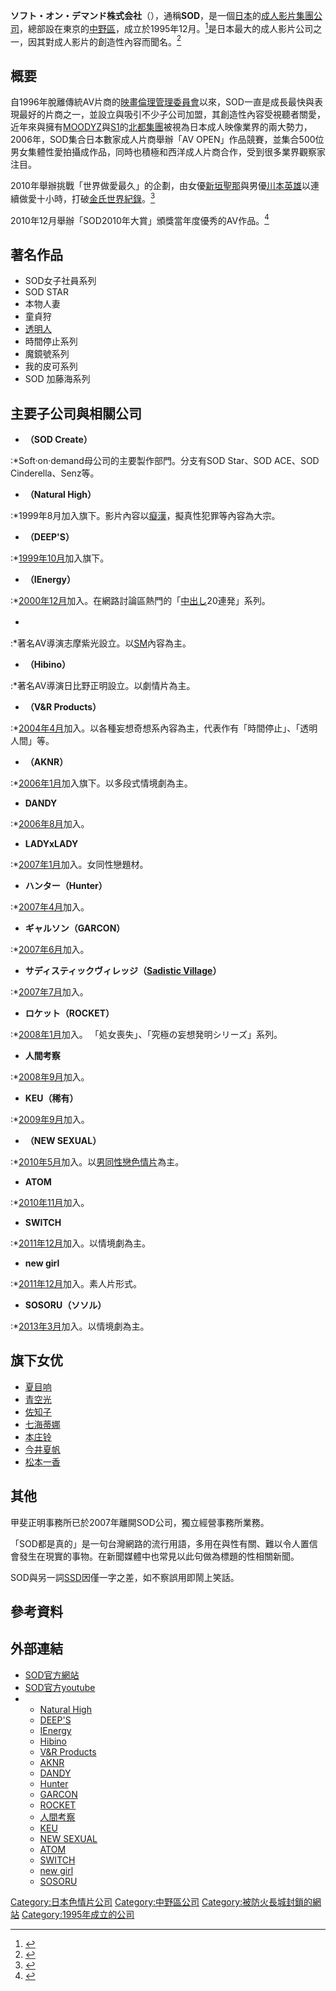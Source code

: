 {{Infobox_Company
| company_name     = Soft On Demand株式會社
| company_name_en  = {{lang|ja|ソフト・オン・デマンド株式会社}}<br/>Soft On Demand Company, Limited
| company_logo     = [[File:Soft_On_Demand_logo.svg|200px]]
| image            = 
| image_size       =
| image_caption    = 
| company_type     = [[股份公司|股份公司]]
| market_information = 
| foundation       = 1995年11月
| location         = {{JPN}}[[東京都|東京都]][[中野區|中野區]]六丁目20番12號SAN新中野ビル
| zip_code         = [[〒|〒]]164-0012
| key_people       = [[Yamamoko|Yamamoko]]（[[創辦人|創辦人]]、[[大股東|大股東]]）<br />[[日比野正明|日比野正明]]（[[董事長|董事長]]）<br />[[井上一士|井上一士]]（[[總裁|總裁]]兼[[執行長|執行長]]）
| capital          = 1億日圓
| company_slogan   = 
| industry         = 色情、[[影視|影視]]、[[媒體|媒體]]、[[通訊|通訊]]、[[資訊業|資訊]]
| products         = [[色情片|成人視訊]]<br />
| market_cap       = 
| revenue          = {{JPY|143亿4,000万}}(2014年3月)
| operating_income = 
| net_income       = {{JPY|6亿5,000万}}(2014年3月)
| assets           = 
| equity           = 
|  market_value    = 
| num_employees    = 124名(2014年3月到現在)
| subsid           = SODクリエイト（規劃和生產影片）<br />SODアートワークス（影片編輯）
| homepage         = {{URL|http://www.sod.co.jp}}
}}
'''ソフト・オン・デマンド株式会社'''（{{lang-en|'''Soft On Demand''' Company, Limited}}），通稱'''SOD'''，是一個[[日本|日本]]的[[成人视频制造商|成人影片集團公司]]，總部設在東京的[[中野區|中野區]]，成立於1995年12月。<ref name="sodcorp">{{cite web |url=http://softondemand.jp/corporate/company/data.html |title=SOD Company Data |accessdate=2008-12-09 |publisher=SOD |language=ja |deadurl=yes |archiveurl=https://web.archive.org/web/20081217045257/http://softondemand.jp/corporate/company/data.html |archivedate=2008-12-17 }}</ref>是日本最大的成人影片公司之一，因其對成人影片的創造性內容而聞名。<ref>{{cite web|url=http://lukeford.com/2008-01-25/some-real-information-on-the-japanese-dick-sucking-television-show/|title=SOME REAL INFORMATION ON THE JAPANESE DICK-SUCKING TELEVISION SHOW|accessdate=2009-03-04|date=January 25, 2008|last=Faynor|first=Scott|work=lukeford.com|archive-date=2008-12-31|archive-url=https://web.archive.org/web/20081231155650/http://lukeford.com/2008-01-25/some-real-information-on-the-japanese-dick-sucking-television-show/|dead-url=no}}</ref>

== 概要 ==
自1996年脫離傳統AV片商的[[映畫倫理機構|映畫倫理管理委員會]]以來，SOD一直是成長最快與表現最好的片商之一，並設立與吸引不少子公司加盟，其創造性內容受視聽者關愛，近年來與擁有[[MOODYZ|MOODYZ]]與[[S1_(AV公司)|S1]]的[[北都集團|北都集團]]被視為日本成人映像業界的兩大勢力，2006年，SOD集合日本數家成人片商舉辦「AV OPEN」作品競賽，並集合500位男女集體性愛拍攝成作品，同時也積極和西洋成人片商合作，受到很多業界觀察家注目。

2010年舉辦挑戰「世界做愛最久」的企劃，由女優[[新垣聖那|新垣聖那]]與男優[[川本英雄|川本英雄]]以連續做愛十小時，打破[[金氏世界紀錄|金氏世界紀錄]]。<ref>{{cite news |title=日AV男女挑戰最長做愛　10小時破紀錄！ |url=http://www.nownews.com/2010/04/13/545-2590940.htm |deadurl=yes |publisher=[http://www.nownews.com/ 今日新聞網] |date=2010年4月13日 |access-date=2011-01-05 |archive-url=https://web.archive.org/web/20110720074900/http://www.nownews.com/2010/04/13/545-2590940.htm |archive-date=2011-07-20 }}</ref>

2010年12月舉辦「SOD2010年大賞」頒獎當年度優秀的AV作品。<ref>{{cite web|title=SOD大賞公布！|url=http://avno1.com/?action-channel-name-viewblogitem-itemid-5505|author=一劍浣春秋|publisher=[http://avno1.com/ avno1.com]|date=2010-12-18|accessdate=2011-01-06|archive-url=https://web.archive.org/web/20101221101002/http://avno1.com/?action-channel-name-viewblogitem-itemid-5505|archive-date=2010-12-21|dead-url=yes}}</ref>

== 著名作品 ==
*SOD女子社員系列
*SOD STAR
*本物人妻
*童貞狩
*[[透明人|透明人]]
*時間停止系列
*魔鏡號系列
*我的皮可系列
*SOD 加藤海系列

== 主要子公司與相關公司 ==
*'''{{lang|ja|SODクリエイト}}（SOD Create）'''
:*Soft·on·demand母公司的主要製作部門。分支有SOD Star、SOD ACE、SOD Cinderella、Senz等。

*'''{{lang|ja|ナチュラルハイ}}（Natural High）'''
:*1999年8月加入旗下。影片內容以[[癡漢|癡漢]]，擬真性犯罪等內容為大宗。

*'''{{lang|ja|ディープス}}（DEEP'S）'''
:*[[1999年10月|1999年10月]]加入旗下。

*'''{{lang|ja|アイエナジー}}（IEnergy）'''
:*[[2000年12月|2000年12月]]加入。在網路討論區熱門的「[[體內射精|中出し]]20連発」系列。

*'''{{lang|ja|志摩プランニング}}'''　
:*著名AV導演志摩紫光設立。以[[性虐恋|SM]]內容為主。

*'''{{lang|ja|ヒビノ}}（Hibino）'''
:*著名AV導演日比野正明設立。以劇情片為主。

*'''{{lang|ja|V&Rプロダクツ}}（V&R Products）'''
:*[[2004年4月|2004年4月]]加入。以各種妄想奇想系內容為主，代表作有「時間停止」、「透明人間」等。

*'''{{lang|ja|アキノリ}}（AKNR）'''
:*[[2006年1月|2006年1月]]加入旗下。以多段式情境劇為主。

*'''DANDY'''
:*[[2006年8月|2006年8月]]加入。

*'''LADYxLADY'''
:*[[2007年1月|2007年1月]]加入。女同性戀題材。

*'''ハンター（Hunter）'''
:*[[2007年4月|2007年4月]]加入。

*'''ギャルソン（GARCON）'''　
:*[[2007年6月|2007年6月]]加入。

*'''サディスティックヴィレッジ（[[Sadistic_Village|Sadistic Village]]）'''
:*[[2007年7月|2007年7月]]加入。

*'''ロケット（ROCKET）'''
:*[[2008年1月|2008年1月]]加入。 「処女喪失」、「究極の妄想発明シリーズ」系列。

*'''人間考察'''
:*[[2008年9月|2008年9月]]加入。

*'''KEU（稀有）'''
:*[[2009年9月|2009年9月]]加入。

*'''{{lang|ja|ニューセクシャル}}（NEW SEXUAL）'''
:*[[2010年5月|2010年5月]]加入。以[[男同性戀色情片|男同性戀色情片]]為主。

*'''ATOM'''
:*[[2010年11月|2010年11月]]加入。

*'''SWITCH'''
:*[[2011年12月|2011年12月]]加入。以情境劇為主。

*'''new girl'''
:*[[2011年12月|2011年12月]]加入。素人片形式。

*'''SOSORU（ソソル）'''
:*[[2013年3月|2013年3月]]加入。以情境劇為主。

==旗下女优==
* [[夏目响|夏目响]]
* [[青空光|青空光]]
* [[佐知子|佐知子]]
* [[七海蒂娜|七海蒂娜]]
* [[本庄铃|本庄铃]]
* [[今井夏帆|今井夏帆]]
* [[松本一香|松本一香]]

== 其他 ==
甲斐正明事務所已於2007年離開SOD公司，獨立經營事務所業務。

「SOD都是真的」是一句台灣網路的流行用語，多用在與性有關、難以令人置信會發生在現實的事物。在新聞媒體中也常見以此句做為標題的性相關新聞。

SOD與另一詞[[SSD|SSD]]{{dn|date=3月 2022}}因僅一字之差，如不察誤用即鬧上笑話。

==參考資料==
{{Reflist}}

== 外部連結 ==
{{Portal box|日本|色情}}
*[http://www.sod.co.jp/ SOD官方網站]{{Wayback|url=http://www.sod.co.jp/ |date=20060424171822 }}{{ja}}
*[https://www.youtube.com/channel/UCWTv_HSFmceRzDVb6p4U7kw/featured SOD官方youtube]{{Wayback|url=https://www.youtube.com/channel/UCWTv_HSFmceRzDVb6p4U7kw/featured |date=20190217233226 }}
*{{Twitter|sodcreate}}
**[http://www.naturalhigh.co.jp/ Natural High]{{Wayback|url=http://www.naturalhigh.co.jp/ |date=20060705060808 }}
**[http://www.deeps.net/ DEEP'S]{{Wayback|url=http://www.deeps.net/ |date=20060706011350 }}
**[http://www.ienergy1.com/ IEnergy]{{Wayback|url=http://www.ienergy1.com/ |date=20060705085901 }}
**[https://web.archive.org/web/20120510011735/http://www.av-hibino.com/system/index.php Hibino]
**[http://www.vr-produce.co.jp/ V&R Products]{{Wayback|url=http://www.vr-produce.co.jp/ |date=20150622132713 }}
**[https://web.archive.org/web/20120503020901/http://www.aknr.com/top.html AKNR]
**[http://www.choi-waru.com/ DANDY]{{Wayback|url=http://www.choi-waru.com/ |date=20120508012434 }}
**[http://www.hunter-pp.jp/ Hunter]{{Wayback|url=http://www.hunter-pp.jp/ |date=20180526140503 }}
**[https://web.archive.org/web/20120506085311/http://www.garcon-web.com/ GARCON]
**[http://www.rocket-inc.net/ ROCKET]{{Wayback|url=http://www.rocket-inc.net/ |date=20080426111046 }}
**[https://web.archive.org/web/20140102035543/http://ningenkousatsu.com/ 人間考察]
**[http://keu-av.com/index02.html KEU]{{Wayback|url=http://keu-av.com/index02.html |date=20120626090033 }}
**[https://web.archive.org/web/20131228010757/http://www.new-sexual.jp/ NEW SEXUAL]
**[http://www.a-t-o-m.jp/ ATOM]{{Wayback|url=http://www.a-t-o-m.jp/ |date=20120521222834 }}
**[http://switch1.jp/web/ SWITCH]{{Wayback|url=http://switch1.jp/web/ |date=20120624010315 }}
**[https://web.archive.org/web/20120505130443/http://www.newgirl.jp/top.html new girl]
**[http://sosoru.jp/web/ SOSORU]{{Wayback|url=http://sosoru.jp/web/ |date=20160511142744 }}

{{DEFAULTSORT:Soft On Demand}}

{{Portal bar|日本|色情|公司|}}

[[Category:日本色情片公司|Category:日本色情片公司]]
[[Category:中野區公司|Category:中野區公司]]
[[Category:被防火長城封鎖的網站|Category:被防火長城封鎖的網站]]
[[Category:1995年成立的公司|Category:1995年成立的公司]]
